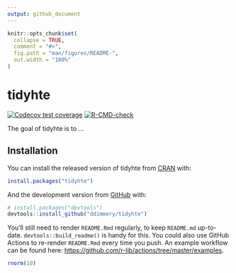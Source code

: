 ```yaml
---
output: github_document
---
```


<!-- README.md is generated from README.Rmd. Please edit that file -->

```r
knitr::opts_chunk$set(
  collapse = TRUE,
  comment = "#>",
  fig.path = "man/figures/README-",
  out.width = "100%"
)
```

# tidyhte

<!-- badges: start -->
[![Codecov test coverage](https://codecov.io/gh/ddimmery/tidyhte/branch/main/graph/badge.svg)](https://codecov.io/gh/ddimmery/tidyhte?branch=main)
[![R-CMD-check](https://github.com/ddimmery/tidyhte/workflows/R-CMD-check/badge.svg)](https://github.com/ddimmery/tidyhte/actions)
<!-- badges: end -->

The goal of tidyhte is to ...

## Installation

You can install the released version of tidyhte from [CRAN](https://CRAN.R-project.org) with:

``` r
install.packages("tidyhte")
```

And the development version from [GitHub](https://github.com/) with:

``` r
# install.packages("devtools")
devtools::install_github("ddimmery/tidyhte")
```

You'll still need to render `README.Rmd` regularly, to keep `README.md` up-to-date. `devtools::build_readme()` is handy for this. You could also use GitHub Actions to re-render `README.Rmd` every time you push. An example workflow can be found here: <https://github.com/r-lib/actions/tree/master/examples>.

```r
rnorm(10)
```

